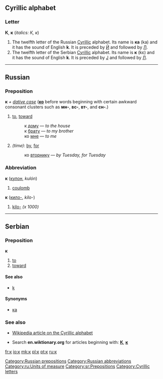 ==Cyrillic alphabet==

===Letter===
'''К''', '''к''' (''italics: К, к'')

# The twelfth letter of the Russian [[Cyrillic]] alphabet. Its name is '''ка''' (ka) and it has the sound of English '''k'''. It is preceded by [[й|Й]] and followed by [[л|Л]].
# The twelfth letter of the Serbian [[Cyrillic]] alphabet. Its name is '''к''' (kɛ) and it has the sound of English '''k'''. It is preceded by [[ј|Ј]] and followed by [[л|Л]].

----

==Russian==

===Preposition===
'''к''' ''+ [[dative case]]'' ('''[[ко]]''' before words beginning with certain awkward consonant clusters such as '''мн-''', '''вс-''', '''вт-''', and '''сн-'''.)

# [[to]], [[toward]]
#:к [[дом|дому]] — ''to the house''
#:к [[брат|брату]] — ''to my brother''
#:ко [[я#Russian|мне]] — ''to me''
# ''(time)'': [[by]], [[for]]
#:ко [[вторник|вторнику]] — ''by Tuesday, for Tuesday''

===Abbreviation===
'''к''' ([[кулон]], ''kulón'')

# [[coulomb]]

'''к''' ([[кило-]], ''kilo-'')

# [[kilo-]] ''(x 1000)''

[[Category:Russian prepositions]]
[[Category:Russian abbreviations]]
[[Category:ru:Units of measure]]

----

==Serbian==

===Preposition===
'''к'''

# [[to]]
# [[toward]]

====See also====
*[[k#Serbian|k]]

====Synonyms====
*[[ка#Serbian|ка]]

===See also===
*[[w:Cyrillic alphabet|Wikipedia article on the Cyrillic alphabet]]

*Search '''en.wiktionary.org''' for articles beginning with: '''[http://en.wiktionary.org/w/index.php?title=Special%3AAllpages&from=%D0%9A&namespace=0 К]''', '''[http://en.wiktionary.org/w/index.php?title=Special%3AAllpages&from=%D0%BA&namespace=0 к]'''

[[Category:sr:Prepositions]]
[[Category:Cyrillic letters]]

[[fr:к]]
[[io:к]]
[[mk:к]]
[[pl:к]]
[[pt:к]]
[[ru:к]]